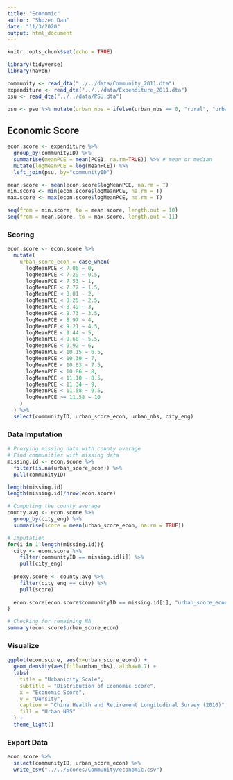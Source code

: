 ```yaml
---
title: "Economic"
author: "Shozen Dan"
date: "11/3/2020"
output: html_document
---
```


```r
knitr::opts_chunk$set(echo = TRUE)
```

```r
library(tidyverse)
library(haven)
```

```r
community <- read_dta("../../data/Community_2011.dta")
expenditure <- read_dta("../../data/Expenditure_2011.dta")
psu <- read_dta("../../data/PSU.dta")

psu <- psu %>% mutate(urban_nbs = ifelse(urban_nbs == 0, "rural", "urban"))
```

## Economic Score
```r
econ.score <- expenditure %>% 
  group_by(communityID) %>%
  summarise(meanPCE = mean(PCE1, na.rm=TRUE)) %>% # mean or median
  mutate(logMeanPCE = log(meanPCE)) %>% 
  left_join(psu, by="communityID")

mean.score <- mean(econ.score$logMeanPCE, na.rm = T)
min.score <- min(econ.score$logMeanPCE, na.rm = T)
max.score <- max(econ.score$logMeanPCE, na.rm = T)

seq(from = min.score, to = mean.score, length.out = 10)
seq(from = mean.score, to = max.score, length.out = 11)
```

### Scoring
```r
econ.score <- econ.score %>%
  mutate(
    urban_score_econ = case_when(
      logMeanPCE < 7.06 ~ 0,
      logMeanPCE < 7.29 ~ 0.5,
      logMeanPCE < 7.53 ~ 1,
      logMeanPCE < 7.77 ~ 1.5,
      logMeanPCE < 8.01 ~ 2,
      logMeanPCE < 8.25 ~ 2.5,
      logMeanPCE < 8.49 ~ 3,
      logMeanPCE < 8.73 ~ 3.5,
      logMeanPCE < 8.97 ~ 4,
      logMeanPCE < 9.21 ~ 4.5,
      logMeanPCE < 9.44 ~ 5,
      logMeanPCE < 9.68 ~ 5.5,
      logMeanPCE < 9.92 ~ 6,
      logMeanPCE < 10.15 ~ 6.5,
      logMeanPCE < 10.39 ~ 7,
      logMeanPCE < 10.63 ~ 7.5,
      logMeanPCE < 10.86 ~ 8,
      logMeanPCE < 11.10 ~ 8.5,
      logMeanPCE < 11.34 ~ 9,
      logMeanPCE < 11.58 ~ 9.5,
      logMeanPCE >= 11.58 ~ 10
    )
  ) %>% 
  select(communityID, urban_score_econ, urban_nbs, city_eng)
```

### Data Imputation
```r
# Proxying missing data with county average
# Find communities with missing data
missing.id <- econ.score %>% 
  filter(is.na(urban_score_econ)) %>% 
  pull(communityID)

length(missing.id)
length(missing.id)/nrow(econ.score)

# Computing the county average
county.avg <- econ.score %>% 
  group_by(city_eng) %>%
  summarise(score = mean(urban_score_econ, na.rm = TRUE))

# Imputation
for(i in 1:length(missing.id)){
  city <- econ.score %>% 
    filter(communityID == missing.id[i]) %>% 
    pull(city_eng)
  
  proxy.score <- county.avg %>% 
    filter(city_eng == city) %>% 
    pull(score)
  
  econ.score[econ.score$communityID == missing.id[i], "urban_score_econ"] <- proxy.score
}

# Checking for remaining NA
summary(econ.score$urban_score_econ)
```

### Visualize
```r
ggplot(econ.score, aes(x=urban_score_econ)) + 
  geom_density(aes(fill=urban_nbs), alpha=0.7) + 
  labs(
    title = "Urbanicity Scale",
    subtitle = "Distribution of Economic Score",
    x = "Economic Score",
    y = "Density",
    caption = "China Health and Retirement Longitudinal Survey (2010)",
    fill = "Urban NBS"
  ) + 
  theme_light()
```

### Export Data
```r
econ.score %>%
  select(communityID, urban_score_econ) %>% 
  write_csv("../../Scores/Community/economic.csv")
```







